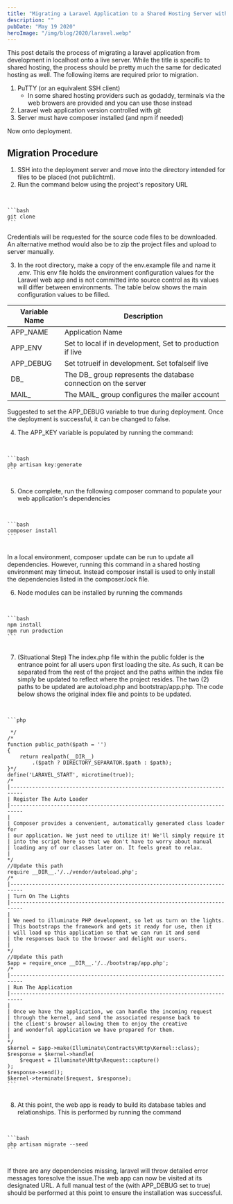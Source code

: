 ```yaml
---
title: "Migrating a Laravel Application to a Shared Hosting Server with Git"
description: ""
pubDate: "May 19 2020"
heroImage: "/img/blog/2020/laravel.webp"
---
```



This post details the process of migrating a laravel application from development in localhost onto a live server. While the title is specific to shared hosting, the process should be pretty much the same for dedicated hosting as well. The following items are required prior to migration.

1. PuTTY (or an equivalent SSH client)
    - In some shared hosting providers such as godaddy, terminals via the web browers are provided and you can use those instead
2. Laravel web application version controlled with git
3. Server must have composer installed (and npm if needed)

Now onto deployment.

## Migration Procedure

1. SSH into the deployment server and move into the directory intended for files to be placed (not publichtml).
2. Run the command below using the project's repository URL
<br/>
<code>
```bash 
git clone
```
</code><br/>
Credentials will be requested for the source code files to be downloaded. An alternative method would also be to zip the project files and upload to server manually.

3. In the root directory, make a copy of the env.example file and name it .env. This env file holds the environment configuration values for the Laravel web app and is not committed into source control as its values will differ between environments. The table below shows the main configuration values to be filled.

| Variable Name | Description |
| --- | --- |
| APP_NAME | Application Name |
| APP_ENV | Set to local if in development, Set to production if live |
| APP_DEBUG | Set totrueif in development. Set tofalseif live |
| DB_ | The DB_ group represents the database connection on the server |
| MAIL_ | The MAIL_ group configures the mailer account |

Suggested to set the APP_DEBUG variable to true during deployment. Once the deployment is successful, it can be changed to false.

4. The APP_KEY variable is populated by running the command:
<br/>
<code>
```bash 
php artisan key:generate
```
</code><br/>

5. Once complete, run the following composer command to populate your web application's dependencies
<br/>
<code>
```bash 
composer install
```
</code><br/>

In a local environment, <Highlight>composer update</Highlight> can be run to update all dependencies. However, running this command in a shared hosting environment may timeout. Instead <Highlight>composer install</Highlight>  is used to only install the dependencies listed in the <Highlight>composer.lock</Highlight> file.

6. Node modules can be installed by running the commands
<br/>
<code>
```bash 
npm install
npm run production
```
</code><br/>

7. (Situational Step) The index.php file within the public folder is the entrance point for all users upon first loading the site. As such, it can be separated from the rest of the project and the paths within the index file simply be updated to reflect where the project resides. The two (2) paths to be updated are autoload.php and bootstrap/app.php. The code below shows the original index file and points to be updated.
<br/>
<code>
```php 
<!--?php
/**
 * Laravel - A PHP Framework For Web Artisans
 *
 * @package  Laravel
 * @author   Taylor Otwell <taylor@laravel.com-->
 */
/*
function public_path($path = '')
{
    return realpath(__DIR__)
        .($path ? DIRECTORY_SEPARATOR.$path : $path);
}*/
define('LARAVEL_START', microtime(true));
/*
|--------------------------------------------------------------------------
| Register The Auto Loader
|--------------------------------------------------------------------------
|
| Composer provides a convenient, automatically generated class loader for
| our application. We just need to utilize it! We'll simply require it
| into the script here so that we don't have to worry about manual
| loading any of our classes later on. It feels great to relax.
|
*/
//Update this path
require __DIR__.'/../vendor/autoload.php';
/*
|--------------------------------------------------------------------------
| Turn On The Lights
|--------------------------------------------------------------------------
|
| We need to illuminate PHP development, so let us turn on the lights.
| This bootstraps the framework and gets it ready for use, then it
| will load up this application so that we can run it and send
| the responses back to the browser and delight our users.
|
*/
//Update this path
$app = require_once __DIR__.'/../bootstrap/app.php';
/*
|--------------------------------------------------------------------------
| Run The Application
|--------------------------------------------------------------------------
|
| Once we have the application, we can handle the incoming request
| through the kernel, and send the associated response back to
| the client's browser allowing them to enjoy the creative
| and wonderful application we have prepared for them.
|
*/
$kernel = $app->make(Illuminate\Contracts\Http\Kernel::class);
$response = $kernel->handle(
    $request = Illuminate\Http\Request::capture()
);
$response->send();
$kernel->terminate($request, $response);
```
</code><br/>

8. At this point, the web app is ready to build its database tables and relationships. This is performed by running the command
<br/>
<code>
```bash  
php artisan migrate --seed
```
</code><br/>

If there are any dependencies missing, laravel will throw detailed error messages toresolve the issue.The web app can now be visited at its designated URL. A full manual test of the (with <Highlight>APP_DEBUG</Highlight> set to true) should be performed at this point to ensure the installation was successful.